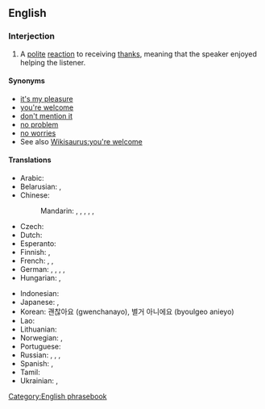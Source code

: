 ==English==

===Interjection===
{{en-interj}}

# A [[polite]] [[reaction]] to receiving [[thanks]], meaning that the speaker enjoyed helping the listener.

====Synonyms====
* [[it's my pleasure]]
* [[you're welcome]]
* [[don't mention it]]
* [[no problem]]
* [[no worries]] {{qualifier|informal}}
* See also [[Wikisaurus:you're welcome]]

====Translations====
{{trans-top|a polite reaction to receiving thanks}}
* Arabic: {{t|ar|عَفْوًا}}
* Belarusian: {{t|be|няма́ за што́|sc=Cyrl}}, {{t|be|калі́ ла́ска|sc=Cyrl}}
* Chinese:
*: Mandarin: {{t+|cmn|不客氣|sc=Hani}}, {{t+|cmn|不客气|tr=bù kèqi|sc=Hani}}, {{t|cmn|不用謝|sc=Hani}}, {{t|cmn|不用谢|tr=bùyòngxiè|sc=Hani}}, {{t|cmn|不謝|sc=Hani}}, {{t|cmn|不谢|tr=bùxiè|sc=Hani}}
* Czech: {{t|cs|potěšení na mé straně}}
* Dutch: {{t+|nl|graag gedaan}}
* Esperanto: {{t|eo|nedankinde}}
* Finnish: {{t+|fi|eipä kestä}}, {{t+|fi|ole hyvä}}
* French: {{t|fr|tout le plaisir est pour moi}}, {{qualifier|formal}} {{t|fr|ce fut un plaisir}}, {{t+|fr|de rien}}
* German: {{t+|de|gern geschehen}}, {{t|de|mit Vergnügen}}, {{t|de|nichts zu danken}}, {{t+|de|keine Ursache}}, {{t+|de|bitte}}
* Hungarian: {{t+|hu|kérem}}, {{t+|hu|szívesen}}
{{trans-mid}}
* Indonesian: {{t|id|dengan senang hati}}
* Japanese: {{t+|ja|どういたしまして|tr=dō itashimashite}}, {{t+|ja|いいえ|tr=iie}} {{qualifier|informal}}
* Korean: 괜찮아요 (gwenchanayo), 별거 아니에요 (byoulgeo anieyo)
* Lao: {{t|lo|ບໍ່ເປັນຫຍັງ|tr=bō pen ngang|sc=Laoo}}
* Lithuanian: {{t|lt|nėra už ką}}
* Norwegian: {{t|no|bare hyggelig}}, {{t|no|værsågod}}
* Portuguese: {{t|pt|o prazer é todo meu|c}}
* Russian: {{t+|ru|не́ за что|tr=né za što}}, {{t+|ru|пожа́луйста}}, {{t+|ru|не сто́ит благода́рности}}, {{t+|ru|на здоро́вье}}
* Spanish: {{t+|es|de nada}}, {{qualifier|informal}} {{t|es|no hay de qué}}
* Tamil: {{t|ta|nandri|sc=Taml}}
* Ukrainian: {{t+|uk|будь ла́ска}}, {{t|uk|нема́ за що́}}
{{trans-bottom}}

[[Category:English phrasebook]]
